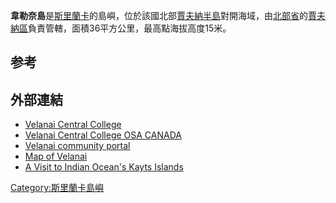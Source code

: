 '''韋勒奈島'''是[[斯里蘭卡|斯里蘭卡]]的島嶼，位於該國北部[[賈夫納半島|賈夫納半島]]對開海域，由[[北部省_(斯里蘭卡)|北部省]]的[[賈夫納區|賈夫納區]]負責管轄，面積36平方公里，最高點海拔高度15米。

==参考==
{{reflist}}

==外部連結==
*[https://web.archive.org/web/20111008223952/http://www.velanaicentralcollege.com/   Velanai Central College]
*[http://www.vccosacanada.com Velanai Central College OSA CANADA]
*[http://velanai.com/ Velanai community portal]
*[https://web.archive.org/web/20071022160531/http://www.humanitarianinfo.org/srilanka/catalogue/Files/Map%20Centre/Geographic%20Maps/Administrative%20Maps/LK00956_Admin_Jaffna_Velanai_3.pdf Map of Velanai]
*[http://books.google.lk/books?id=MrBi0ghiZN0C&pg=PA144&lpg=PA144&dq=Kayts+Islands&source=web&ots=-Q_M0bza7C&sig=kIkCqhAo3ubK4Sp4tas7jhrYRdg&hl=en A Visit to Indian Ocean's Kayts Islands]

{{coord|9|40|N|79|52|E|display=title|region:LK_type:isle_source:GNS-enwiki}}

{{SriLanka-geo-stub}}
[[Category:斯里蘭卡島嶼|Category:斯里蘭卡島嶼]]